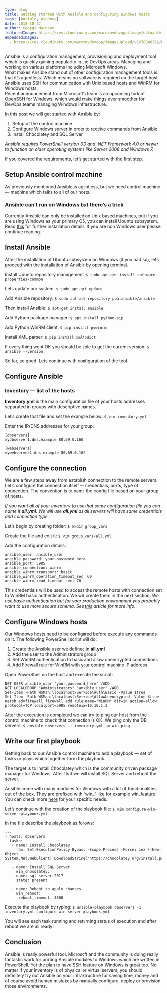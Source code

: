 ```yaml
---
type: blog
title: Getting started with Ansible and configuring Windows hosts
tags: [Ansible, Windows]
date: 2018-10-27
author: Georgi Marokov
featuredImage: https://res.cloudinary.com/marokovdevapp/image/upload/v1678046262/Blogs/station-on-linux/station-cover-picture_r6q0ii.png
embeddedImages:
  - https://res.cloudinary.com/marokovdevapp/image/upload/v1678046262/Blogs/station-on-linux/Screenshot-from-2018-10-16-10-01-24-1024x576_gsslmf.png
---
```


Ansible is a configuration management, provisioning and deployment tool which is quickly gaining popularity in the
DevOps areas. Managing and working on various platforms including Microsoft Windows.  
What makes Ansible stand out of other configuration management tools is that it’s agentless. Which means no software is
required on the target host. Ansible uses SSH for communication with Unix based hosts and WinRM for Windows hosts.  
Recent announcement from Microsoft’s team is an upcoming fork of OpenSSH for Windows, which would make things ever
smoother for DevOps teams managing Windows infrastructure.

In this post we will get started with Ansible by:

1.  Setup of the control machine
2.  Configure Windows server in order to receive commands from Ansible
3.  Install Chocolatey and SQL Server

_Ansible requires PowerShell version 3.0 and .NET Framework 4.0 or newer to function on older operating systems like
Server 2008 and Windows 7._

If you covered the requirements, let’s get started with the first step.

## Setup Ansible control machine

As previously mentioned Ansible is agentless, but we need control machine — machine which talks to all of our hosts.

### Ansible can’t run on Windows but there’s a trick

Currently Ansible can only be installed on Unix based machines, but if you are using Windows as your primary OS, you can
install Ubuntu subsystem. Read [this](https://docs.microsoft.com/en-us/windows/wsl/install-win10) for further
installation details. If you are non Windows user please continue reading.

## Install Ansible

After the installation of Ubuntu subsystem on Windows (if you had so), lets proceed with the installation of Ansible by
opening terminal.

Install Ubuntu repository management: `$ sudo apt-get install software-properties-common`

Lets update our system: `$ sudo apt-get update`

Add Ansible repository: `$ sudo apt-add-repository ppa:ansible/ansible`

Then install Ansible: `$ apt-get install ansible`

Add Python package manager: `$ apt install python-pip`

Add Python WinRM client: `$ pip install pywinrm`

Install XML parser: `$ pip install xmltodict`

If every thing went OK you should be able to get the current version: `$ ansible --version`

So far, so good. Lets continue with configuration of the tool.

## Configure Ansible

### Inventory — list of the hosts

**Inventory.yml** is the main configuration file of your hosts addresses separated in groups with descriptive names.

Let’s create that file and set the example below: `$ vim inventory.yml`

Enter the IP/DNS addresses for your group:

```
[dbservers]
mydbserver1.dns.example 80.69.0.160

[webservers]
mywebserver1.dns.example 80.69.0.162
```

## Configure the connection

We are a few steps away from establish connection to the remote servers. Let’s configure the connection itself —
credentials, ports, type of connection. The convention is to name the config file based on your group of hosts.

_If you want all of your inventory to use that same configuration file you can name it_ **_all.yml_**_. We will use_
**_all.yml_** _as all servers will have same credentials and connection type._

Let’s begin by creating folder: `$ mkdir group_vars`

Create the file and edit it: `$ vim group_vars/all.yml`

Add the configuration details:

```
ansible_user: ansible_user
ansible_password: your_password_here
ansible_port: 5985
ansible_connection: winrm
ansible_winrm_transport: basic
ansible_winrm_operation_timeout_sec: 60
ansible_winrm_read_timeout_sec: 70
```

This credentials will be used to access the remote hosts with connection set to WinRM basic authentication. We will
create them in the next section. _We use basic authentication but for your production environment you probably want to
use more secure schema. See_
[_this_](https://docs.ansible.com/ansible/latest/user_guide/windows_winrm.html?highlight=windows) _article for more
info._

## Configure Windows hosts

Our Windows hosts need to be configured before execute any commands on it. The following PowerShell script will do:

1.  Create the Ansible user we defined in **all.yml**
2.  Add the user to the Administrators group
3.  Set WinRM authentication to basic and allow unencrypted connections
4.  Add Firewall rule for WinRM with your control machine IP address

Open PowerShell on the host and execute the script:

```
NET USER ansible_user "your_password_here" /ADD
NET LOCALGROUP "Administrators" "ansible_user" /ADD
Set-Item -Path WSMan:\localhost\Service\Auth\Basic -Value $true
Set-Item -Path WSMan:\localhost\Service\AllowUnencrypted -Value $true
netsh advfirewall firewall add rule name="WinRM" dir=in action=allow protocol=TCP localport=5985 remoteip=10.10.1.2
```

After the execution is completed we can try to ping our host from the control machine to check that connection is OK. We
ping only the DB servers: `$ ansible dbservers -i inventory.yml -m win_ping`

## Write our first playbook

Getting back to our Ansible control machine to add a playbook — set of tasks or plays which together form the playbook.

The target is to install Chocolatey which is the community driven package manager for Windows. After that we will
install SQL Server and reboot the server.

Ansible come with many modules for Windows with a lot of functionalities out of the box. They are prefixed with “win\_”
like for example win_feature. You can check more
[here](https://docs.ansible.com/ansible/latest/modules/list_of_windows_modules.html?highlight=windows) for your specific
needs.

Let’s continue with the creation of the playbook file: `$ vim configure-win-server-playbook.yml`

In the file describe the playbook as follows:

```
---
- hosts: dbservers
  tasks:
   - name: Install Chocolatey
     raw: Set-ExecutionPolicy Bypass -Scope Process -Force; iex ((New-Object System.Net.WebClient).DownloadString('https://chocolatey.org/install.ps1'))

   - name: Install SQL Server
     win_chocolatey:
     name: sql-server-2017
     state: present

   - name: Reboot to apply changes
     win_reboot:
      reboot_timeout: 3600
```

Execute the playbook by typing: `$ ansible-playbook dbservers -i inventory.yml configure-win-server-playbook.yml`

You will see each task running and returning status of execution and after reboot we are all ready!

## Conclusion

Ansible is really powerful tool. Microsoft and the community is doing really fantastic work for porting Ansible modules
to Windows which are written in PowerShell. Yet the plan to have SSH feature on Windows is great too. No matter if your
inventory is of physical or virtual servers, you should definitely try out Ansible on your infrastructure for saving
time, money and of course avoid human mistakes by manually configure, deploy or provision those environments.
